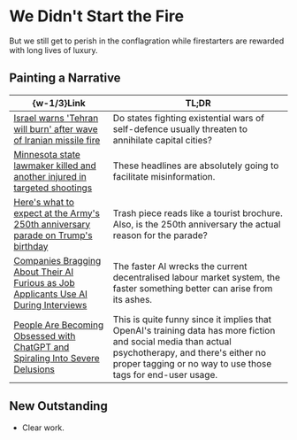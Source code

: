 #   We Didn't Start the Fire

But we still get to perish in the conflagration while firestarters are rewarded with long lives of luxury.

##  Painting a Narrative

|  \{w-1/3\}Link  |  TL;DR  |
|  ----  |  ----  |
|  [Israel warns 'Tehran will burn' after wave of Iranian missile fire](https://www.straitstimes.com/world/middle-east/israel-warns-tehran-will-burn-after-wave-of-iranian-missile-fire)  |  Do states fighting existential wars of self-defence usually threaten to annihilate capital cities?  |
|  [Minnesota state lawmaker killed and another injured in targeted shootings](https://www.bbc.com/news/articles/cgj83q2e562o)  |  These headlines are absolutely going to facilitate misinformation.  |
|  [Here's what to expect at the Army's 250th anniversary parade on Trump's birthday](https://apnews.com/article/military-parade-army-trump-f56795c86d802e1c4d40c4de5b001db5)  |  Trash piece reads like a tourist brochure. Also, is the 250th anniversary the actual reason for the parade?  |
|  [Companies Bragging About Their AI Furious as Job Applicants Use AI During Interviews](https://futurism.com/companies-bragging-ai-job-applicants)  |  The faster AI wrecks the current decentralised labour market system, the faster something better can arise from its ashes.  |
|  [People Are Becoming Obsessed with ChatGPT and Spiraling Into Severe Delusions](https://futurism.com/chatgpt-mental-health-crises)  |  This is quite funny since it implies that OpenAI's training data has more fiction and social media than actual psychotherapy, and there's either no proper tagging or no way to use those tags for end-user usage.  |

##  New Outstanding

-   Clear work.